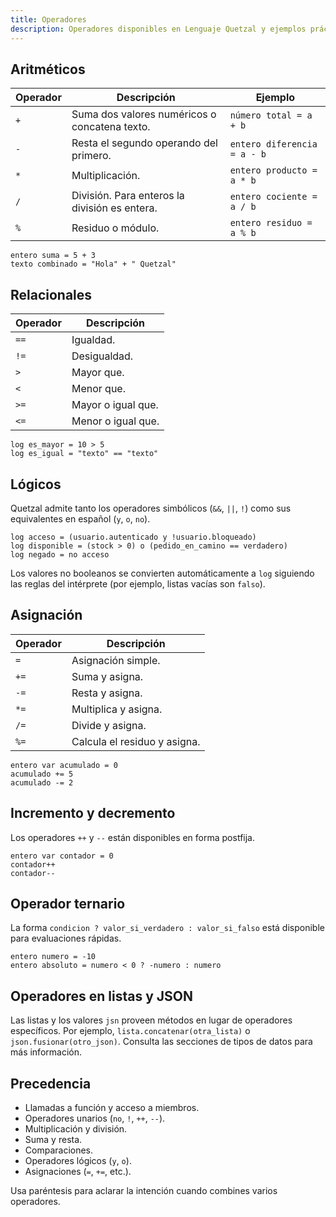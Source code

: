 ```yaml
---
title: Operadores
description: Operadores disponibles en Lenguaje Quetzal y ejemplos prácticos de uso.
---
```


## Aritméticos

| Operador | Descripción | Ejemplo |
|----------|-------------|---------|
| `+` | Suma dos valores numéricos o concatena texto. | `número total = a + b`
| `-` | Resta el segundo operando del primero. | `entero diferencia = a - b`
| `*` | Multiplicación. | `entero producto = a * b`
| `/` | División. Para enteros la división es entera. | `entero cociente = a / b`
| `%` | Residuo o módulo. | `entero residuo = a % b`

```qz
entero suma = 5 + 3
texto combinado = "Hola" + " Quetzal"
```

## Relacionales

| Operador | Descripción |
|----------|-------------|
| `==` | Igualdad.
| `!=` | Desigualdad.
| `>`  | Mayor que.
| `<`  | Menor que.
| `>=` | Mayor o igual que.
| `<=` | Menor o igual que.

```qz
log es_mayor = 10 > 5
log es_igual = "texto" == "texto"
```

## Lógicos

Quetzal admite tanto los operadores simbólicos (`&&`, `||`, `!`) como sus equivalentes en español (`y`, `o`, `no`).

```qz
log acceso = (usuario.autenticado y !usuario.bloqueado)
log disponible = (stock > 0) o (pedido_en_camino == verdadero)
log negado = no acceso
```

Los valores no booleanos se convierten automáticamente a `log` siguiendo las reglas del intérprete (por ejemplo, listas vacías son `falso`).

## Asignación

| Operador | Descripción |
|----------|-------------|
| `=` | Asignación simple.
| `+=` | Suma y asigna.
| `-=` | Resta y asigna.
| `*=` | Multiplica y asigna.
| `/=` | Divide y asigna.
| `%=` | Calcula el residuo y asigna.

```qz
entero var acumulado = 0
acumulado += 5
acumulado -= 2
```

## Incremento y decremento

Los operadores `++` y `--` están disponibles en forma postfija.

```qz
entero var contador = 0
contador++
contador--
```

## Operador ternario

La forma `condicion ? valor_si_verdadero : valor_si_falso` está disponible para evaluaciones rápidas.

```qz
entero numero = -10
entero absoluto = numero < 0 ? -numero : numero
```

## Operadores en listas y JSON

Las listas y los valores `jsn` proveen métodos en lugar de operadores específicos. Por ejemplo, `lista.concatenar(otra_lista)` o `json.fusionar(otro_json)`. Consulta las secciones de tipos de datos para más información.

## Precedencia

- Llamadas a función y acceso a miembros.
- Operadores unarios (`no`, `!`, `++`, `--`).
- Multiplicación y división.
- Suma y resta.
- Comparaciones.
- Operadores lógicos (`y`, `o`).
- Asignaciones (`=`, `+=`, etc.).

Usa paréntesis para aclarar la intención cuando combines varios operadores.
